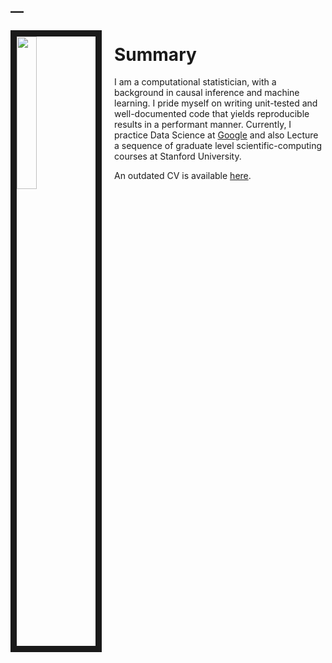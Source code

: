 ---
---

<link rel="stylesheet" href="styles.css" type="text/css">

<img src="images/profile.jpg" style="width:25%; border:10px solid; margin-right: 20px" align="left">

# Summary
I am a computational statistician, with a background in causal inference and machine learning. 
I pride myself on writing unit-tested and well-documented code that yields reproducible results in a performant manner. 
Currently, I practice Data Science at
[Google](http://www.unofficialgoogledatascience.com/)
and also Lecture a sequence of graduate level scientific-computing courses at Stanford University.

An outdated CV is available [here](files/santucci_andreas.pdf).